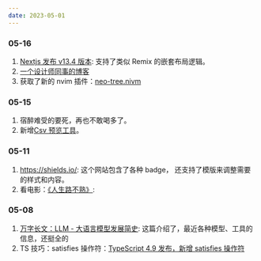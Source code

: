 ```yaml
---
date: 2023-05-01
---
```


### 05-16

1. [Nextjs 发布 v13.4 版本](https://nextjs.org/blog/next-13-4): 支持了类似 Remix 的嵌套布局逻辑。
2. [一个设计师同事的博客](https://eggzhao.notion.site/eggzhao/I-m-8f39f152ddc947ffa65385e64a00667c)
3. 获取了新的 nvim 插件：[neo-tree.nivm](https://github.com/nvim-neo-tree/neo-tree.nvim)
   <Tweet id="1658164086192889885" />

### 05-15

1. 宿醉难受的要死，再也不敢喝多了。
2. 新增[Csv 预览工具](/tools/csv)。

### 05-11

1. https://shields.io/: 这个网站包含了各种 badge， 还支持了模版来调整需要的样式和内容。 <Badge github="https://github.com/badges/shields" />
2. 看电影：[《人生路不熟》](https://movie.douban.com/subject/35653205/): <Badge rate="3" />

### 05-08

1. [万字长文：LLM - 大语言模型发展简史](https://mp.weixin.qq.com/s/nbO0kyZ5O-oqwLYXIA6b2w): 这篇介绍了，最近各种模型、工具的信息，还挺全的
2. TS 技巧：satisfies 操作符：[TypeScript 4.9 发布，新增 satisfies 操作符](https://www.oschina.net/news/218037/typescript-4-9-released)
